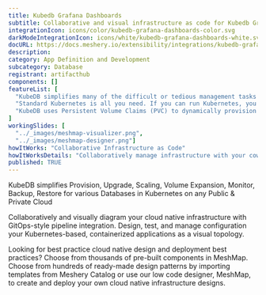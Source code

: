 ```yaml
---
title: Kubedb Grafana Dashboards
subtitle: Collaborative and visual infrastructure as code for Kubedb Grafana Dashboards
integrationIcon: icons/color/kubedb-grafana-dashboards-color.svg
darkModeIntegrationIcon: icons/white/kubedb-grafana-dashboards-white.svg
docURL: https://docs.meshery.io/extensibility/integrations/kubedb-grafana-dashboards
description: 
category: App Definition and Development
subcategory: Database
registrant: artifacthub
components: []
featureList: [
  "KubeDB simplifies many of the difficult or tedious management tasks of running a production grade databases on private and public clouds. Maintain one stack for all your stateless and stateful applications and simplify the operational complexity.",
  "Standard Kubernetes is all you need. If you can run Kubernetes, you can provision and manage databases using KubeDB. Use standard Kubernetes CLI and API to provision and manage databases.",
  "KubeDB uses Persistent Volume Claims (PVC) to dynamically provision disks for database instances. Using appropriately defined StorageClasses, KubeDB provisioned database instances are designed to scale from small development workloads up to performance-intensive workloads on private and public cloud environments."
]
workingSlides: [
  "../_images/meshmap-visualizer.png",
  "../_images/meshmap-designer.png"]
howItWorks: "Collaborative Infrastructure as Code"
howItWorksDetails: "Collaboratively manage infrastructure with your coworkers synchronously sharing the same designs."
published: TRUE
---
```

<p>
KubeDB simplifies Provision, Upgrade, Scaling, Volume Expansion, Monitor, Backup, Restore for various Databases in Kubernetes on any Public & Private Cloud
</p>
<p>
    Collaboratively and visually diagram your cloud native infrastructure with GitOps-style pipeline integration. Design, test, and manage configuration your Kubernetes-based, containerized applications as a visual topology.
</p>
<p>
    Looking for best practice cloud native design and deployment best practices? Choose from thousands of pre-built components in MeshMap. Choose from hundreds of ready-made design patterns by importing templates from Meshery Catalog or use our low code designer, MeshMap, to create and deploy your own cloud native infrastructure designs.
</p>
